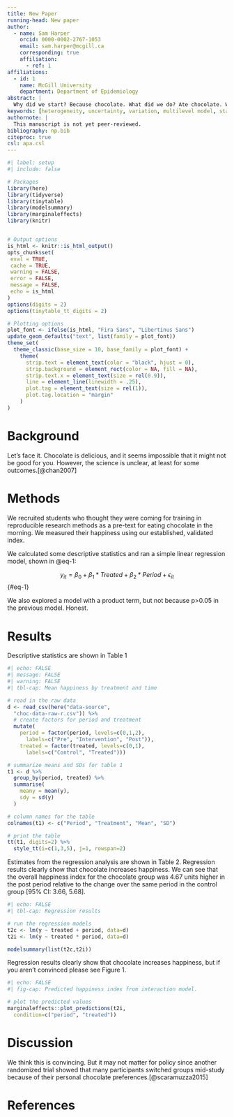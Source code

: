 ```yaml
---
title: New Paper
running-head: New paper
author: 
  - name: Sam Harper
    orcid: 0000-0002-2767-1053
    email: sam.harper@mcgill.ca
    corresponding: true
    affiliation: 
      - ref: 1
affiliations:
  - id: 1
    name: McGill University
    department: Department of Epidemiology
abstract: |
  Why did we start? Because chocolate. What did we do? Ate chocolate. What did we find? It’s delicious. What does it all matter? It's obvious!
keywords: [heterogeneity, uncertainty, variation, multilevel model, statistics, visualization]
authornote: |
  This manuscript is not yet peer-reviewed.
bibliography: np.bib
citeproc: true
csl: apa.csl
---
```



```r
#| label: setup
#| include: false

# Packages
library(here)
library(tidyverse)
library(tinytable)
library(modelsummary)
library(marginaleffects)
library(knitr)


# Output options
is_html <- knitr::is_html_output()
opts_chunk$set(
 eval = TRUE,
 cache = TRUE,
 warning = FALSE,
 error = FALSE,
 message = FALSE,
 echo = is_html
)
options(digits = 2)
options(tinytable_tt_digits = 2)

# Plotting options
plot_font <- ifelse(is_html, "Fira Sans", "Libertinus Sans")
update_geom_defaults("text", list(family = plot_font))
theme_set(
  theme_classic(base_size = 10, base_family = plot_font) +
    theme(
      strip.text = element_text(color = "black", hjust = 0),
      strip.background = element_rect(color = NA, fill = NA),
      strip.text.x = element_text(size = rel(0.9)),
      line = element_line(linewidth = .25),
      plot.tag = element_text(size = rel(1)),
      plot.tag.location = "margin"
    )
)

```

# Background

Let’s face it. Chocolate is delicious, and it seems impossible that it might not be good for you. However, the science is unclear, at least for some outcomes.[@chan2007]

# Methods

We recruited students who thought they were coming for training in reproducible research methods as a pre-text for eating chocolate in the morning. We measured their happiness using our established, validated index.

We calculated some descriptive statistics and ran a simple linear regression model, shown in @eq-1:

$$
y_{it}=\beta_{0} + \beta_{1}*Treated + \beta_{2}*Period + \epsilon_{it}
$$ {#eq-1}

We also explored a model with a product term, but not because p>0.05 in the previous model. Honest.

# Results

Descriptive statistics are shown in Table 1

```r
#| echo: FALSE
#| message: FALSE
#| warning: FALSE
#| tbl-cap: Mean happiness by treatment and time

# read in the raw data
d <- read_csv(here("data-source", 
  "choc-data-raw-r.csv")) %>%
  # create factors for period and treatment
  mutate(
    period = factor(period, levels=c(0,1,2), 
      labels=c("Pre", "Intervention", "Post")),
    treated = factor(treated, levels=c(0,1), 
      labels=c("Control", "Treated")))

# summarize means and SDs for table 1
t1 <- d %>%
  group_by(period, treated) %>%
  summarise(
    meany = mean(y),
    sdy = sd(y)
  )

# column names for the table
colnames(t1) <- c("Period", "Treatment", "Mean", "SD")

# print the table
tt(t1, digits=2) %>% 
  style_tt(i=c(1,3,5), j=1, rowspan=2)
```

Estimates from the regression analysis are shown in Table 2. Regression results clearly show that chocolate increases happiness. We can see that the overall happiness index for the chocolate group was 4.67 units higher in the post period relative to the change over the same period in the control group [95% CI: 3.66, 5.68].

```r
#| echo: FALSE
#| tbl-cap: Regression results

# run the regression models
t2c <- lm(y ~ treated + period, data=d)
t2i <- lm(y ~ treated * period, data=d)

modelsummary(list(t2c,t2i))
```

Regression results clearly show that chocolate increases happiness, but if you aren't convinced please see Figure 1.

```r
#| echo: FALSE
#| fig-cap: Predicted happiness index from interaction model.

# plot the predicted values
marginaleffects::plot_predictions(t2i, 
  condition=c("period", "treated"))
```

# Discussion

We think this is convincing. But it may not matter for policy since another randomized trial showed that many participants switched groups mid-study because of their personal chocolate preferences.[@scaramuzza2015]

# References

